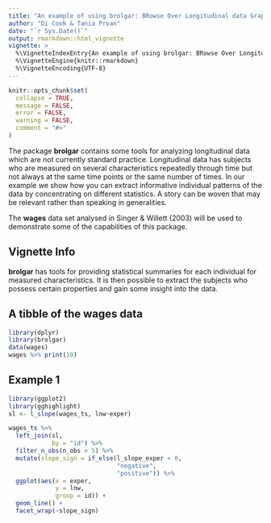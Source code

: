 ```yaml
---
title: "An example of using brolgar: BRowse Over Longitudinal data Graphically and Analytically in R"
author: "Di Cook & Tania Prvan"
date: "`r Sys.Date()`"
output: rmarkdown::html_vignette
vignette: >
  %\VignetteIndexEntry{An example of using brolgar: BRowse Over Longitudinal data Graphically and Analytically in R}
  %\VignetteEngine{knitr::rmarkdown}
  %\VignetteEncoding{UTF-8}
---
```


```r
knitr::opts_chunk$set(
  collapse = TRUE,
  message = FALSE, 
  error = FALSE,
  warning = FALSE,
  comment = "#>"
)
```

The package **brolgar** contains some tools for analyzing longitudinal data which are not currently standard practice. Longitudinal data has subjects who are measured on several characteristics repeatedly through time but not always at the same time points or the same number of times. In our example we show how you can extract informative individual patterns of the data by concentrating on different statistics. A story can be woven that may be relevant rather than speaking in generalities.

The **wages** data set analysed in Singer & Willett (2003) will be used to demonstrate some of the capabilities of this package.  

## Vignette Info

**brolgar** has tools for providing statistical summaries for each individual for measured characteristics. It is then possible to extract the subjects who possess certain properties and gain some insight into the data.

## A tibble of the wages data

```r
library(dplyr)
library(brolgar)
data(wages)
wages %>% print(10)
```



## Example 1

```r
library(ggplot2)
library(gghighlight)
sl <- l_slope(wages_ts, lnw~exper)

wages_ts %>%
  left_join(sl, 
            by = "id") %>%
  filter_n_obs(n_obs > 5) %>%
  mutate(slope_sign = if_else(l_slope_exper < 0,
                              "negative",
                              "positive")) %>%
  ggplot(aes(x = exper, 
             y = lnw, 
             group = id)) + 
  geom_line() + 
  facet_wrap(~slope_sign)
```

